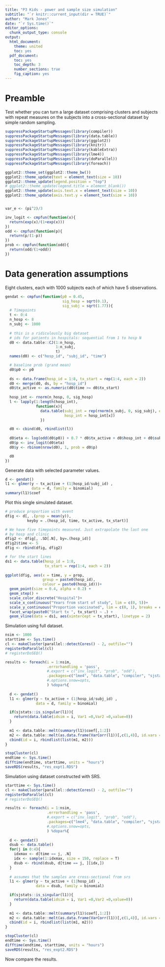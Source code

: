 ```yaml
---
title: "P3 Kids - power and sample size simulation"
subtitle: "`r knitr::current_input(dir = TRUE)`"
author: "Mark Jones"
date: "`r Sys.time()`"
editor_options:
  chunk_output_type: console
output:
  html_document:
    theme: united
    toc: yes
  pdf_document:
    toc: yes
    toc_depth: 3
    number_sections: true
    fig_caption: yes
---
```



# Preamble

Test whether you can turn a large dataset comprising clusters and subjects with repeat measures on the subjects into a cross-sectional dataset by simple random sampling.


```r
suppressPackageStartupMessages(library(compiler))
suppressPackageStartupMessages(library(data.table))
suppressPackageStartupMessages(library(ggplot2))
suppressPackageStartupMessages(library(knitr))
suppressPackageStartupMessages(library(kableExtra))
suppressPackageStartupMessages(library(lme4))
suppressPackageStartupMessages(library(doParallel))
suppressPackageStartupMessages(library(foreach))

ggplot2::theme_set(ggplot2::theme_bw())
ggplot2::theme_update(text = element_text(size = 10))
ggplot2::theme_update(legend.position = "top")
# ggplot2::theme_update(legend.title = element_blank())
ggplot2::theme_update(axis.text.x = element_text(size = 10))
ggplot2::theme_update(axis.text.y = element_text(size = 10))


var_e <- (pi^2)/3

inv_logit <- cmpfun(function(x){
  return(exp(x)/(1+exp(x)))
})
odd <- cmpfun(function(p){
  return(p/(1-p))
})
prob <- cmpfun(function(odd){
  return(odd/(1+odd))
})

```


# Data generation assumptions

Eight clusters, each with 1000 subjects each of which have 5 observations.


```r
gendat <- cmpfun(function(p0 = 0.45, 
                          sig_hosp = sqrt(0.1),
                          sig_subj = sqrt(1.77)){
  # Timepoints
  t <- 0:4
  n_hosp <- 8
  n_subj <- 1000
  
  # this is a ridiculously big dataset
  # ids for patients in hospitals: sequential from 1 to hosp N
  d0 <- data.table::CJ(1:n_hosp,
                       1:n_subj,
                       t)
  names(d0) <- c("hosp_id", "subj_id", "time")

  # baseline prob (grand mean)
  d0$p0 <- p0
  
  ds <- data.frame(hosp_id = 1:8, tx_start = rep(1:4, each = 2))
  d0 <- merge(d0, ds, by = "hosp_id")
  d0$tx_active <- as.numeric(d0$time >= d0$tx_start)
  
  hosp_int <- rnorm(n_hosp, 0, sig_hosp)
  l <- lapply(1:length(hosp_int), 
              function(x){ 
                data.table(subj_int = rep(rnorm(n_subj, 0, sig_subj), each = length(t)),
                           hosp_int = hosp_int[x])
                })

  d0 <- cbind(d0, rbindlist(l))
  
  d0$eta <- log(odd(d0$p0)) + 0.7 * d0$tx_active + d0$hosp_int + d0$subj_int
  d0$p <- inv_logit(d0$eta)
  d0$y <- rbinom(nrow(d0), 1, prob = d0$p)

  d0
})

```

Generate data with selected parameter values. 

```r
d <- gendat()
l1 <- glmer(y ~ tx_active + (1|hosp_id/subj_id) , 
            data = d, family = binomial)
summary(l1)$coef
```

Plot this single simulated dataset.

```r
# produce proportion with event
dfig <- d[, .(prop = mean(y)),
          keyby = .(hosp_id, time, tx_active, tx_start)]

# We have five timepoints measured. Just extrapolate the last one
# by hosp and clinic
dfig2 <- dfig[, .SD[.N], by=.(hosp_id)]
dfig2$time <- 5
dfig <- rbind(dfig, dfig2)

# for the start lines
ds1 <- data.table(hosp_id = 1:8,
                  tx_start = rep(1:4, each = 2))
                        
ggplot(dfig, aes(x = time, y = prop, 
                 group = paste0(hosp_id),
                 colour = paste0(hosp_id)))+
  geom_point(size = 0.4, alpha = 0.2) +
  geom_step() +
  scale_color_discrete("Hospital")+
  scale_x_continuous("Years from start of study", lim = c(0, 5))+
  scale_y_continuous("Proportion vaccinated", lim = c(0, 1), breaks = c(0, 0.5, 1)) +
  facet_wrap(paste0("Start tx ", tx_start) ~ .) +
  geom_vline(data = ds1, aes(xintercept = tx_start), linetype = 2)

```

Simulation using full dataset.

```r
nsim <- 1000
starttime <- Sys.time()
cl <- makeCluster(parallel::detectCores() - 2, outfile="")
registerDoParallel(cl)
# registerDoSEQ()

results <- foreach(i = 1:nsim,
                   .errorhandling = 'pass',
                   #.export = c("inv_logit", "prob", "odd"),
                   .packages=c("lme4", "data.table", "compiler", "sjstats")
                   #.options.snow=opts,
                   ) %dopar%{
 
  d <- gendat()
  l1 <- glmer(y ~ tx_active + (1|hosp_id/subj_id) , 
              data = d, family = binomial)

  if(sjstats::is_singular(l1)){
    return(data.table(idsim = i, Var1 =0,Var2 =0,value=0))
  }
  
  m1 <- data.table::melt(summary(l1)$coef[,1:2])
  m2 <- data.table::melt(as.data.frame(VarCorr(l1))[,c(1,4)], id.vars = "grp" )
  cbind(id = i, rbindlist(list(m1, m2)))
}

stopCluster(cl)
endtime <- Sys.time()
difftime(endtime, starttime, units = "hours")
saveRDS(results, "res_expt1.RDS")
```

Simulation using dataset constructed with SRS.

```r
starttime <- Sys.time()
cl <- makeCluster(parallel::detectCores() - 2, outfile="")
registerDoParallel(cl)
# registerDoSEQ()

results <- foreach(i = 1:nsim,
                   .errorhandling = 'pass',
                   #.export = c("inv_logit", "prob", "odd"),
                   .packages=c("lme4", "data.table", "compiler", "sjstats")
                   #.options.snow=opts,
                   ) %dopar%{
 
  d <- gendat()
  dsub <- data.table()
  for(j in 0:4){
    idxmax <- d[time == j, .N]
    idx <- sample(1:idxmax, size = 150, replace = T)
    dsub <- rbind(dsub, d[time == j, ][idx,])
  }
  
  # assumes that the samples are cross-sectional from srs
  l1 <- glmer(y ~ tx_active + (1|hosp_id) , 
              data = dsub, family = binomial)

  if(sjstats::is_singular(l1)){
    return(data.table(idsim = i, Var1 =0,Var2 =0,value=0))
  }
  
  m1 <- data.table::melt(summary(l1)$coef[,1:2])
  m2 <- data.table::melt(as.data.frame(VarCorr(l1))[,c(1,4)], id.vars = "grp" )
  cbind(id = i, rbindlist(list(m1, m2)))
}

stopCluster(cl)
endtime <- Sys.time()
difftime(endtime, starttime, units = "hours")
saveRDS(results, "res_expt2.RDS")
```

Now compare the results.